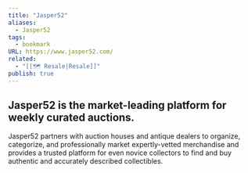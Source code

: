 ```yaml
---
title: "Jasper52"
aliases:
  - Jasper52
tags:
  - bookmark
URL: https://www.jasper52.com/
related:
  - "[[🗺️ Resale|Resale]]"
publish: true
---
```




## Jasper52 is the market-leading platform for weekly curated auctions.

Jasper52 partners with auction houses and antique dealers to organize, categorize, and professionally market expertly-vetted merchandise and provides a trusted platform for even novice collectors to find and buy authentic and accurately described collectibles.

